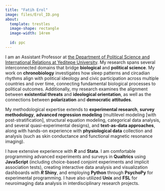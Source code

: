 ```yaml
---
title: "Fatih Erol"
image: files/Erol_ID.png
about: 
  template: trestles
  image-shape: rectangle
  image-width: 14rem
  
  id: ppc
---
```


::: {#ppc}
I am an Assistant Professor at <a href="https://iibf.yeditepe.edu.tr/en/political-science-and-international-relations-department-en" target="_blank"> the Department of Political Science and International Relations at Yeditepe University</a>. My research spans several interconnected domains that bridge **biological** and **political science**. My work on **chronobiology** investigates how sleep patterns and circadian rhythms align with political ideology and civic participation across multiple countries and over time, connecting fundamental biological processes to political outcomes. Additionally, my research examines the alignment between **existential threats** and **ideological orientation**, as well as the connections between **polarization** and **democratic attitudes**.

My methodological expertise extends to **experimental research**, **survey methodology**, **advanced regression modeling** (multilevel modeling \[with post-stratification\], structural equation modeling, categorical data analysis, and several quasi-experimental designs), and **text-as-data approaches**, along with hands-on experience with **physiological data** collection and analysis (such as skin conductance and functional magnetic resonance imaging).\

I have extensive experience with **<i>R</i>** and **Stata**. I am comfortable programming advanced experiments and surveys in **Qualtrics** using **JavaScript** (including choice-based conjoint experiments and implicit association tests), creating interactive data analysis and visualization dashboards with **<i>R</i> Shiny**, and employing **Python** through **PsychoPy** for experimental programming. I have also utilized **Unix** and **FSL** for neuroimaging data analysis in interdisciplinary research projects.\
:::

